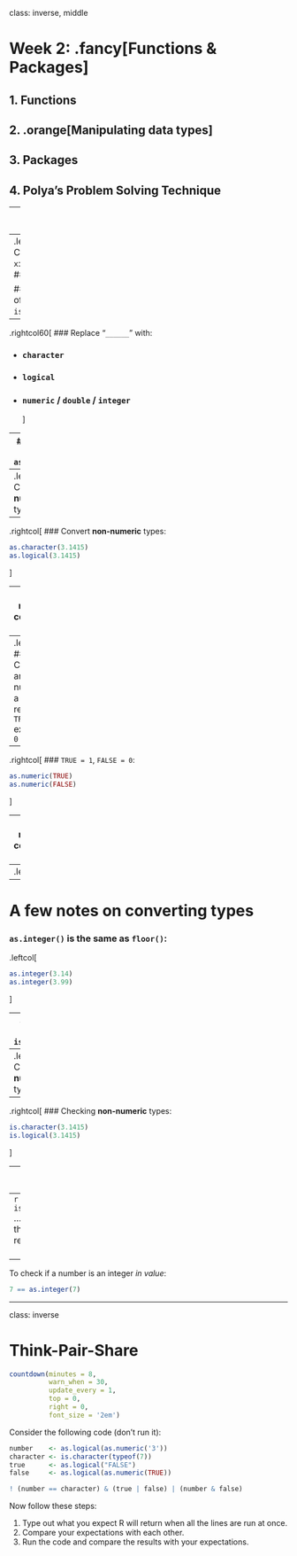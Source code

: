 
class: inverse, middle

# Week 2: .fancy[Functions & Packages]

## 1. Functions
## 2. .orange[Manipulating data types]
## 3. Packages
## 4. Polya’s Problem Solving Technique

---
# Use these patterns:

--
.leftcol40[
### Convert type of `x`:
###`as.______(x)`
<br>

### Check type of `x`:
### `is.______(x)`
]
--
.rightcol60[
### Replace "`______`" with:

- ### `character`
- ### `logical`
- ### `numeric` / `double` / `integer`
]

---
## Convert type with `as.______(x)`

--
.leftcol[
### Convert **numeric** types:
```r
as.numeric("3.1415")
as.double("3.1415")
as.integer("3.1415")
```
]
--
.rightcol[
### Convert **non-numeric** types:
```r
as.character(3.1415)
as.logical(3.1415)
```
]

---
# A few notes on converting types

--
.leftcol[
### Converting any number to a logical returns `TRUE` except for `0`
```r
as.logical(7)
as.logical(0)
```
]
--
.rightcol[
### `TRUE = 1`, `FALSE = 0`:

```r
as.numeric(TRUE)
as.numeric(FALSE)
```
]

---
# A few notes on converting types

### Not everything can be converted.

--
.leftcol[
```r
as.numeric('7')   # Works
as.numeric('foo') # Doesn't work
```
]

---
# A few notes on converting types

### `as.integer()` is the same as `floor()`:
.leftcol[
```r
as.integer(3.14)
as.integer(3.99)
```
]

---
## Check type with `is.______(x)`

--
.leftcol[
### Checking **numeric** types:
```r
is.numeric(3.1415)
is.double(3.1415)
is.integer(3.1415)
```
]
--
.rightcol[
### Checking **non-numeric** types:
```r
is.character(3.1415)
is.logical(3.1415)
```
]

---
# Integers are weird

--
```r
is.integer(7)
```
...because R thinks `7` is really `7.0`
<br><br>

--
To check if a number is an integer _in value_:
```r
7 == as.integer(7)
```

---
class: inverse

# Think-Pair-Share

```r
countdown(minutes = 8,
          warn_when = 30,
          update_every = 1,
          top = 0,
          right = 0,
          font_size = '2em')
```
Consider the following code (don't run it):
```r
number    <- as.logical(as.numeric('3'))
character <- is.character(typeof(7))
true      <- as.logical("FALSE")
false     <- as.logical(as.numeric(TRUE))

! (number == character) & (true | false) | (number & false)
```

Now follow these steps:

1. Type out what you expect R will return when all the lines are run at once.
2. Compare your expectations with each other.
3. Run the code and compare the results with your expectations.
